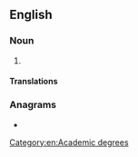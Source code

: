 {{also|masters|Masters|másters}}
==English==

===Noun===
{{en-noun|master's}}

# {{clipping of|lang=en|master's degree}}

====Translations====
{{trans-see|master's degree}}

===Anagrams===
* {{anagrams|en|mastres|matress|ramsets|remasts|streams}}

[[Category:en:Academic degrees]]